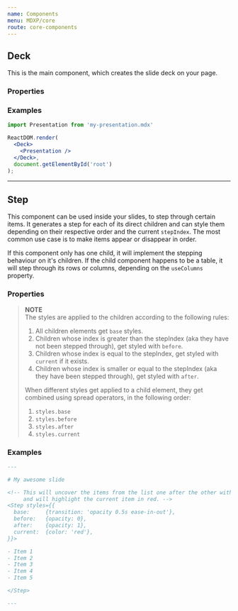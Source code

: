 ```yaml
---
name: Components
menu: MDXP/core
route: core-components
---
```




## Deck
This is the main component, which creates the slide deck on your page.

### Properties

<Props of={Deck} />

### Examples

```jsx
import Presentation from 'my-presentation.mdx'

ReactDOM.render(
  <Deck>
    <Presentation />
  </Deck>,
  document.getElementById('root')
);
```

---


## Step
This component can be used inside your slides, to step through certain items.
It generates a step for each of its direct children and can style them depending on their respective order and the current `stepIndex`.
The most common use case is to make items appear or disappear in order.

If this component only has one child, it will implement the stepping behaviour on it's children.
If the child component happens to be a table, it will step through its rows or columns,
depending on the `useColumns` property.

### Properties

<Props of={Step} />

> __NOTE__  
> The styles are applied to the children according to the following rules:  
>
>   1. All children elements get `base` styles.
>   2. Children whose index is greater than the stepIndex (aka they have not been stepped through), get styled with `before`.
>   3. Children whose index is equal to the stepIndex, get styled with `current` if it exists.
>   4. Children whose index is smaller or equal to the stepIndex (aka they have been stepped through), get styled with `after`.
>
> When different styles get applied to a child element, they get combined using spread operators, in the following order:
>
>   1. `styles.base`
>   2. `styles.before`
>   3. `styles.after`
>   4. `styles.current`

### Examples

```md
---

# My awesome slide

<!-- This will uncover the items from the list one after the other with a nice opacity transition,
     and will highlight the current item in red. -->
<Step styles={{
  base:     {transition: 'opacity 0.5s ease-in-out'},
  before:   {opacity: 0},
  after:    {opacity: 1},
  current:  {color: 'red'},
}}>

- Item 1
- Item 2
- Item 3
- Item 4
- Item 5

</Step>

---
```
